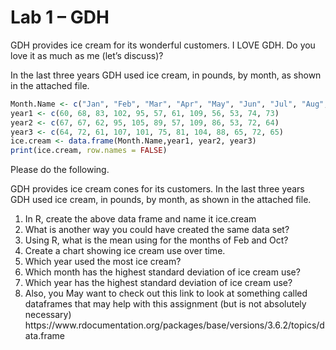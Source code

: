 # Lab 1 -- GDH

GDH provides ice cream for its wonderful customers. I LOVE GDH.  Do you love it as much as me (let's discuss)?  


In the last three years GDH used ice cream, in pounds, by month, as shown in the attached file.


```r
Month.Name <- c("Jan", "Feb", "Mar", "Apr", "May", "Jun", "Jul", "Aug", "Sep", "Oct", "Nov", "Dec")
year1 <- c(60, 68, 83, 102, 95, 57, 61, 109, 56, 53, 74, 73)
year2 <- c(67, 67, 62, 95, 105, 89, 57, 109, 86, 53, 72, 64)
year3 <- c(64, 72, 61, 107, 101, 75, 81, 104, 88, 65, 72, 65)
ice.cream <- data.frame(Month.Name,year1, year2, year3)
print(ice.cream, row.names = FALSE)
```

Please do the following.

GDH provides ice cream cones for its customers.  In the last three years GDH used ice cream, in pounds, by month, as shown in the attached file.



1.	In R, create the above data frame and name it ice.cream
2.	What is another way you could have created the same data set?
3.	Using R, what is the mean using for the months of Feb and Oct?
4.	Create a chart showing ice cream use over time.
5.	Which year used the most ice cream?
6.	Which month has the highest standard deviation of ice cream use?
7.	Which year has the highest standard deviation of ice cream use? 
8.	Also, you May want to check out this link to look at something called dataframes that may help with this assignment (but is not absolutely necessary) https://www.rdocumentation.org/packages/base/versions/3.6.2/topics/data.frame
